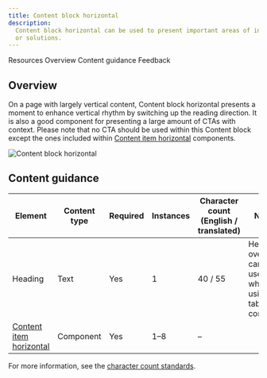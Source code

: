 ```yaml
---
title: Content block horizontal
description:
  Content block horizontal can be used to present important areas of interest relating to your topic, such as products
  or solutions.
---
```



<ComponentDescription name="Content block horizontal" type="layout" />

<AnchorLinks>

<AnchorLink>Resources</AnchorLink>
<AnchorLink>Overview</AnchorLink>
<AnchorLink>Content guidance</AnchorLink>
<AnchorLink>Feedback</AnchorLink>

</AnchorLinks>

<ResourceLinks name="Content block horizontal" type="layout" />

## Overview

On a page with largely vertical content, Content block horizontal presents a moment to enhance vertical rhythm by
switching up the reading direction. It is also a good component for presenting a large amount of CTAs with context.
Please note that no CTA should be used within this Content block except the ones included within
[Content item horizontal](https://www.ibm.com/standards/carbon/components/content-item-horizontal) components.

<Row>
<Column colMd={6} colLg={8}>

![Content block horizontal](../../images/component/content-block-horizontal/contentblockhorizontal-overview.png)

</Column>
</Row>

## Content guidance

| Element | Content type | Required | Instances | Character count<br/>(English / translated) | Notes |
| ------- | ------------ | -------- | --------- | ------------------------------------------ | ----- |
| Heading | Text         | Yes      | 1         | 40 / 55                                    | Heading override can be used when using table of contents. |
| [Content item horizontal](https://www.ibm.com/standards/carbon/components/content-item-horizontal) | Component  | Yes  | 1–8  | – |                  |

For more information, see the [character count standards](https://www.ibm.com/standards/carbon/guidelines/content#character-count-standards).

<ComponentFooter name="Content block horizontal" type="layout" />
